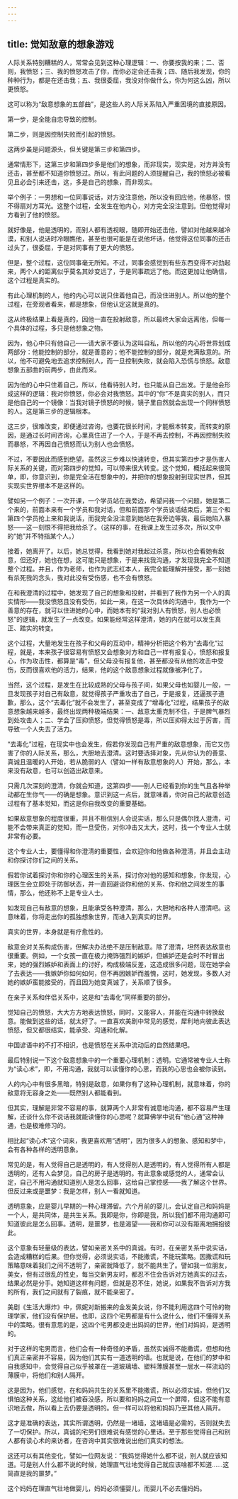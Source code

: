 ```yaml
---
---
---
```

title: 觉知敌意的想象游戏
---



人际关系特别糟糕的人，常常会见到这种心理逻辑：一、你要按我的来；二、否则，我愤怒；三、我的愤怒攻击了你，而你必定会还击我；四、随后我发现，你的种种行为，都是在还击我；五、我很委屈，我没对你做什么，你为何这么凶，所以更愤怒。

这可以称为“敌意想象的五部曲”，是这些人的人际关系陷入严重困境的直接原因。

第一步，是全能自恋导致的控制。

第二步，则是因控制失败而引起的愤怒。

这两步虽是问题源头，但关键是第三步和第四步。

通常情形下，这第三步和第四步多是他们的想象，而非现实，现实是，对方并没有还击，甚至都不知道你愤怒过。所以，有此问题的人须提醒自己，我的愤怒必被看见且必会引来还击，这，多是自己的想象，而非现实。

举个例子：一男想和一位同事说话，对方没注意他，所以没有回应他，他暴怒，恨不得扇对方耳光。这整个过程，全发生在他内心，对方完全没注意到。但他觉得对方看到了他的愤怒。

就好像是，他是透明的，而别人都有透视眼，随即开始还击他，譬如对他越来越冷漠，和别人说话时冷眼瞧他，甚至也很可能是在说他坏话，他觉得这位同事的还击过头了，很委屈，于是对同事有了更大的愤怒。

但是，整个过程，这位同事毫无所知。不过，同事会感觉到有些东西变得不对劲起来，两个人的距离似乎莫名其妙变远了，于是同事疏远了他。而这更加让他确信，这个过程是真实的。

有此心理机制的人，他的内心可以说只住着他自己，而没住进别人。所以他的整个过程，在旁观者看来，都是想象，但他认定这就是真的。

这从终极结果上看是真的，因他一直在投射敌意，所以最终大家会远离他，但每一个具体的过程，多只是他想象之物。

因为，他心中只有他自己——请大家不要认为这叫自私，所以他的内心将世界划成两部分：他能控制的部分，就是善意的；他不能控制的部分，就是充满敌意的。所以，他不可避免地去追求控制别人，而一旦控制失败，就会陷入恐慌与愤怒。敌意想象五部曲的前两步，由此而来。

因为他的心中只住着自己，所以，他看待别人时，也只能从自己出发。于是他会形成这样的逻辑：我对你愤怒，你必会对我愤怒。其中的“你”不是真实的别人，而只是他自己的一个镜像：当我对镜子愤怒的时候，镜子里自然就会出现一个同样愤怒的人。这是第三步的逻辑根本。

这三步，很难改变，即便通过咨询，也要花很长时间，才能根本转变，而转变的原因，是通过长时间咨询，心里真住进了一个人，于是不再去控制，不再因控制失败而暴怒，不再因自己愤怒而认为别人也会愤怒。

不过，不要因此而感到绝望。虽然这三步难以快速转变，但其实第四步才是伤害人际关系的关键，而对第四步的觉知，可以带来很大转变。这个觉知，概括起来很简单，即，你意识到，你是完全活在想象中的，并把你的想象投射到现实世界，但其实现实世界根本不是这样的。

譬如另一个例子：一次开课，一个学员站在我旁边，希望问我一个问题，她是第二个来的，前面本来有一个学员和我对话，但和前面那个学员谈话结束后，第三个和第四个学员抢上来和我说话，而我完全没注意到她站在我旁边等我，最后她陷入暴怒——这一刻恨不得把我给杀了。（这样的事，在我课上发生过多次，所以文中的“她”并不特指某个人。）

接着，她离开了。以后，她总觉得，我看到她对我起过杀意，所以也会看她有敌意，但还好，她也在想，这可能只是想象，于是来找我沟通，才发现我完全不知道整个过程。并且，作为老师，也作为武志红本人，我完全能理解并接受，那一刻她有杀死我的念头，我对此没有受伤感，也不会有愤怒。

在和我澄清的过程中，她发现了自己的想象和投射，并看到了我作为另一个人的真实情形——我没愤怒且没有受伤，如此一来，在这一次具体的沟通中，我作为一个善意的存在，就可以住进她的心中，而她本有的“我对别人有愤怒，别人也必愤怒”的逻辑，就发生了一点改变。如果能经常这样澄清，她的内在就可以发生真正、踏实的转变。

这个过程，大量地发生在孩子和父母的互动中，精神分析把这个称为“去毒化”过程，就是，本来孩子很容易有愤怒又会想象对方和自己一样有报复心，愤怒和报复心，作为攻击性，都算是“毒”，但父母没有报复他，甚至都没有从他的攻击中受伤，反而很喜欢他的活力，结果，他的这个敌意想象过程就像被净化了。

当然，这个过程，是发生在比较成熟的父母与孩子间，如果父母也如婴儿一般，一旦发现孩子对自己有敌意，就觉得孩子严重攻击了自己，于是报复，还逼孩子道歉，那么，这个“去毒化”就不会发生了，甚至变成了“增毒化”过程，结果孩子的敌意想象越来越多，最终出现两种极端结果：一、敌意太重克制不住，于是脾气暴烈到处攻击人；二、学会了压抑愤怒，但觉得愤怒是毒，所以压抑得太过于厉害，而导致一个人失去了活力。

“去毒化”过程，在现实中也会发生，假若你发现自己有严重的敌意想象，而它又伤害了你的人际关系，那么，大胆地去澄清。这时要选择对象，先从你认为的善意、真诚且温暖的人开始，若从脆弱的人（譬如一样有敌意想象的人）开始，那么，本来没有敌意，也可以创造出敌意来。

只需几次深刻的澄清，你就会知道，这第四步——别人已经看到你的生气且各种举动都在生你气——的确是想象。意识到这一点后，就意味着，你对自己的敌意创造过程有了基本觉知，而这是你自我改变的重要基础。

如果敌意想象的程度很重，并且不相信别人会说实话，那么只是偶尔找人澄清，可能不会带来真正的觉知，而一旦受伤，对你冲击又太大，这时，找一个专业人士就非常有必要。

这个专业人士，要懂得和你澄清的重要性，会欢迎你和他做各种澄清，并且会主动和你探讨你们之间的关系。

假若你试着探讨你和你的心理医生的关系，探讨你对他的感知和想象，你发现，心理医生会立即处于防御状态，并一直回避谈你和他的关系、你和他之间发生的事情，那么，他还称不上是专业人士。

如发现自己有敌意的想象，且能承受各种澄清，那么，大胆地和各种人澄清吧。这意味着，你将走出你的孤独想象世界，而进入到真实的世界。

真实的世界，本身就是有疗愈性的。

敌意会对关系构成伤害，但解决办法绝不是压制敌意。除了澄清，坦然表达敌意也很重要。例如，一个女孩一直在极力掩饰强烈的嫉妒，但嫉妒还是会时不时冒出来，她的强烈嫉妒和表面上的讨好，构成极端反差，这造成很多问题，现在她学会了去表达——我嫉妒你如何如何，但不再因嫉妒而羞愧，这时，她发现，多数人对她的嫉妒蛮能接受的，而且因为她变真诚了，关系顺了很多。

在亲子关系和伴侣关系中，这是和“去毒化”同样重要的部分。

觉知自己的愤怒，大大方方地表达愤怒，同时，又能容人，并能在沟通中转换敌意。能做到这些的话，就太好了。一直喜欢美剧中常见的感觉，犀利地向彼此表达愤怒，但又都很结实，能承受、沟通和化解。

中国谚语中的不打不相识，也是愤怒在关系中流动后的自然结果吧。

最后特别说一下这个敌意想象中的一个重要心理机制：透明。它通常被专业人士称为“读心术”，即，不用沟通，我就可以读懂你的心思，而我的心思也会被你读到。

人的内心中有很多黑暗，特别是敌意，如果你有了这种心理机制，就意味着，你的敌意将无容身之处——既然别人都能看到。

但其实，理解是非常不容易的事，就算两个人非常有诚意地沟通，都不容易产生理解，还谈什么你不说话我就能读懂你的心思呢？就算佛学中说有“他心通”这种神通，也是极难修习的。

相比起“读心术”这个词来，我更喜欢用“透明”，因为很多人的想象、感知和梦中，会有各种各样的透明意象。

常见的是，有人觉得自己是透明的，有人觉得别人是透明的，有人觉得所有人都是透明的，还有人会梦见，自己的房子是透明的。有此意象或感觉的人，通常会认定，自己不用沟通就知道别人是怎么回事，这给自己掌控感——我了解这个世界。但反过来或是噩梦：我是怎样，别人一看就知道。

透明意象，应是婴儿早期的一种心理滞留。六个月前的婴儿，会认定自己和妈妈是一个人，是共同体，是共生关系。我即是你，你即是我，所以我们都不用沟通即可知道彼此是怎么回事。透明，是噩梦，也是渴望——我和你可以没有距离地拥抱彼此。

这个意象有轻量级的表达，譬如亲密关系中的真诚。有时，在亲密关系中说实话，会造成糟糕的后果。但你觉得，必须说实话，不能撒谎，不能玩策略。因撒谎和玩策略意味着我们之间不透明了，亲密就降低了，就不能共生了。譬如我一位朋友，美女，但有过很乱的性史，每当交新男友时，都忍不住会告诉对方她真实的过去，结果必然是分手。她知道这样有问题，但就是忍不住，她说，如果我不告诉对方我的所有，我们之间就有了裂痕，就不能亲密了。

美剧《生活大爆炸》中，佩妮对新搬来的金发美女说，你不能利用这四个可怜的物理学家，他们没有保护层。也即，这四个宅男都是有什么说什么，他们不懂得关系中的策略。很有意思的是，这四个宅男都没走出妈妈的世界，他们对妈妈，是透明的。

对于这样的宅男而言，他们会有一种奇怪的矛盾，虽然实诚得不能撒谎，但想和他们真正亲密并不容易，因为他们其实有一道透明的墙。也就是说，在他们的梦中和自我感知中，会觉得自己似乎被罩在一道玻璃墙、塑料薄膜甚至一层水一样流动的薄膜中，将他们和别人隔开。

这是因为，他们感觉，在和妈妈共生的关系里不能撒谎，所以必须实诚，但他们又惧怕这种关系，这给他们被吞没感，所以要和妈妈之间立一个屏障，但这不能有意识地去做，所以看上去仍要是透明的。但一样可以将他和妈妈乃至其他人隔开。

这才是准确的表达，其实所谓透明，仍然是一堵墙，这堵墙是必需的，否则就失去了一切保护。所以，真诚的宅男们很难说有感觉的心里话。至于那些觉得自己和别人都有读心术的来访者，在咨询中其实很难说出他们真实的想法。

这还可以有其他变化，譬如一位网友说：“我妈觉得她什么都不说，别人就应该知道。可是别人什么都不说的时候，她理直气壮地觉得自己就应该啥都不知道……这简直是我的噩梦。”

这个妈妈在理直气壮地做婴儿，妈妈必须懂婴儿，而婴儿不必去懂妈妈。